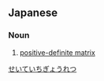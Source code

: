 ==Japanese==
{{ja-kanjitab|正|定|値|行|列}}

===Noun===
{{ja-noun|せいていち ぎょうれつ}}

# {{lb|ja|linear algebra}} [[positive-definite matrix]]

[[Category:ja:Linear algebra|せいていちぎょうれつ]]
